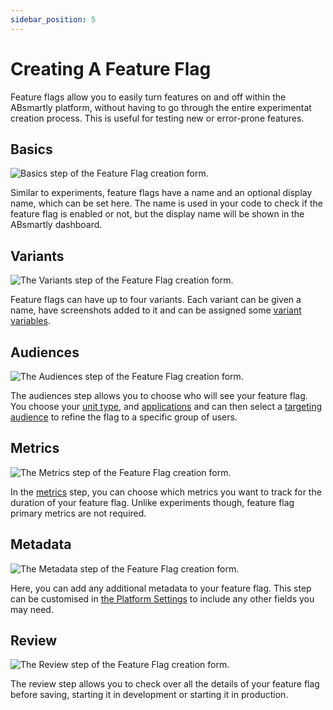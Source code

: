 ```yaml
---
sidebar_position: 5
---
```



# Creating A Feature Flag

Feature flags allow you to easily turn features on and off within the 
ABsmartly platform, without having to go through the entire experimentat 
creation process. This is useful for testing new or error-prone features.

## Basics

<Image img="feature_flag_basics.png" alt="Basics step of the Feature Flag creation form." maxWidth="45rem" />

Similar to experiments, feature flags have a name and an optional display name, 
which can be set here. The name is used in your code to check if the feature 
flag is enabled or not, but the display name will be shown in the ABsmartly 
dashboard.

## Variants

<Image img="feature_flag_variants.png" alt="The Variants step of the Feature Flag creation form." maxWidth="45rem" />

Feature flags can have up to four variants. Each variant can be given a name, 
have screenshots added to it and can be assigned some [variant variables](/docs/SDK-Documentation/basic-usage#treatment-variables).

## Audiences

<Image img="feature_flag_audiences.png" alt="The Audiences step of the Feature Flag creation form." maxWidth="45rem" />

The audiences step allows you to choose who will see your feature flag. You 
choose your [unit type](/docs/web-console-docs/creating-an-experiment#tracking-unit), 
and [applications](/docs/web-console-docs/creating-an-experiment#applications) 
and can then select a [targeting audience](/docs/web-console-docs/creating-an-experiment#targeting-audience) 
to refine the flag to a specific group of users.

## Metrics

<Image img="feature_flag_metrics.png" alt="The Metrics step of the Feature Flag creation form." maxWidth="45rem" />

In the [metrics](/docs/web-console-docs/creating-an-experiment#metrics) step, 
you can choose which metrics you want to track for the duration of your 
feature flag. Unlike experiments though, feature flag primary metrics are not 
required.

## Metadata

<Image img="feature_flag_metadata.png" alt="The Metadata step of the Feature Flag creation form." maxWidth="45rem" />

Here, you can add any additional metadata to your feature flag. This step can 
be customised in [the Platform Settings](/docs/web-console-docs/settings#platform-settings) 
to include any other fields you may need.

## Review

<Image img="feature_flag_review.png" alt="The Review step of the Feature Flag creation form." maxWidth="45rem" />

The review step allows you to check over all the details of your feature flag 
before saving, starting it in development or starting it in production.
